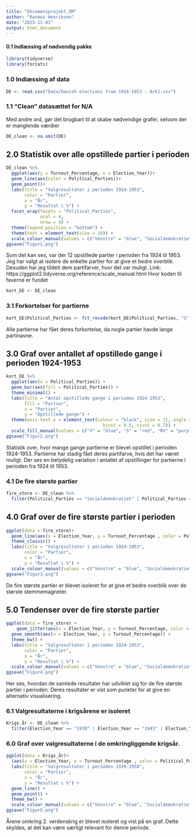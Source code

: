 ---
title: "Eksamensprojekt_DM"
author: "Rasmus Henriksen"
date: "2023-11-01"
output: html_document
---

#### 0.1 Indlæssing af nødvendig pakke
```{r}
library(tidyverse)
library(forcats)
```
### 1.0 Indlæssing af data
```{r}
DE <- read.csv("Data/Danish elections from 1924-1953 - Ark1.csv")
```


### 1.1 "Clean" datasættet for N/A
Med andre ord, gør det brugbart til at skabe nødvendige grafer, selvom der er manglende værdier
```{r}
DE_clean <- na.omit(DE)
```



## 2.0 Statistik over alle opstillede partier i perioden
```{r,  eval = TRUE}
DE_clean %>%
  ggplot(aes(y = Turnout_Percentage, x = Election_Year))+
  geom_line(aes(color = Political_Parties))+
  geom_point()+
  labs(title = "Valgresultater i perioden 1924-1953",
       color = "Partier",
       x = "År",
       y = "Resultat i %") +
  facet_wrap(facets = "Political_Parties",
             ncol = 4,
             nrow = 4) +
  theme(legend.position = "bottom") +
  theme(text = element_text(size = 10)) +
  scale_colour_manual(values = c("Venstre" = "blue", "Socialdemokratiet" = "red", "Radikale_Venstre" = "purple", "Konservative_Folkeparti" = "green", "Danmarks_Kommunistiske_Parti" = "orange", "Danmarks_Retsforbund" = "grey", "Det_Frie_Folkeparti" = "brown", "Slesvigsk_Parti" = "pink", "Dansk_Samling" = "yellow", "Erhvervspartiet" = "khaki", "Danmarks_Nationalsocialistiske_Arbejderpart" = "lightblue", "Other" = "black")) 
ggsave("Figur1.png")
```
Som det kan ses, var der 12 opstillede partier i perioden fra 1924 til 1953. Jeg har valgt at isolere de enkelte partier for at give et bedre overblik. Desuden har jeg tildelt dem partifarver, hvor det var muligt.
Link: https://ggplot2.tidyverse.org/reference/scale_manual.html
Hvor koden til faverne er fundet

```{r}
kort_DE <- DE_clean
```


### 3.1 Forkortelser for partierne
```{r}
kort_DE$Political_Parties <- fct_recode(kort_DE$Political_Parties, "S" = "Socialdemokratiet", "RV" = "Radikale_Venstre", "KF" = "Konservative_Folkeparti", "DR" = "Danmarks_Retsforbund", "DKP" = "Danmarks_Kommunistiske_Parti", "FF" = "Det_Frie_Folkeparti", "SP" = "Slesvigsk_Parti", "V" = "Venstre", "DS" = "Dansk_Samling", "E" = "Erhvervspartiet", "DNSAP" = "Danmarks_Nationalsocialistiske_Arbejderpart")
```
Alle partierne har fået deres forkortelse, da nogle partier havde lange partinavne.


## 3.0 Graf over antallet af opstillede gange i perioden 1924-1953
```{r,  eval = TRUE}
kort_DE %>%
  ggplot(aes(x = Political_Parties)) +
  geom_bar(aes(fill = Political_Parties)) +
  theme_minimal() +
  labs(title = "Antal opstillede gange i perioden 1924-1953",
       fill = "Partier",
       x = "Partier",
       y = "Opstillede gange") +
  theme(axis.text.x = element_text(colour = "black", size = 11, angle = 45,
                                     hjust = 0.5, vjust = 0.7)) +
  scale_fill_manual(values = c("V" = "blue", "S" = "red", "RV" = "purple", "KF" = "green", "DKP" = "pink", "DR" = "grey", "FF" = "brown", "SP" = "orange", "DS" = "yellow", "E" = "khaki", "DNSAP" = "lightblue", "Other" = "black"))
ggsave("Figur2.png")
```
Statistik over, hvor mange gange partierne er blevet opstillet i perioden 1924-1953. Partierne har stadig fået deres partifarve, hvis det har været muligt. Der ses en betydelig variation i antallet af opstillinger for partierne i perioden fra 1924 til 1953.


### 4.1 De fire største partier
```{r}
fire_store <- DE_clean %>%
  filter(Political_Parties == "Socialdemokratiet" | Political_Parties == "Venstre" | Political_Parties == "Radikale_Venstre" | Political_Parties == "Konservative_Folkeparti")

```


## 4.0 Graf over de fire største partier i perioden
```{r,  eval = TRUE}
ggplot(data = fire_store)+
  geom_line(aes(x = Election_Year, y = Turnout_Percentage , color = Political_Parties)) +
  theme_classic() +
  labs(title = "Valgresultater i perioden 1924-1953",
       color = "Partier",
       x = "År",
       y = "Resultat i %") +
  scale_colour_manual(values = c("Venstre" = "blue", "Socialdemokratiet" = "red", "Radikale_Venstre" = "purple", "Konservative_Folkeparti" = "green"))
ggsave("Figur3.png")
```
De fire største partier er blevet isoleret for at give et bedre overblik over de største stemmemagneter.


## 5.0 Tendenser over de fire største partier
```{r,  eval = TRUE}
ggplot(data = fire_store) +
    geom_jitter(aes(x = Election_Year, y = Turnout_Percentage, color = Political_Parties), alpha = 0.7, width = 0.4, height = 0.4) +
  geom_smooth(aes(x = Election_Year, y = Turnout_Percentage)) + 
  theme_bw() +
  labs(title = "Valgresultater i perioden 1924-1953",
       color = "Partier",
       x = "År",
       y = "Resultat i %") +
  scale_colour_manual(values = c("Venstre" = "blue", "Socialdemokratiet" = "red", "Radikale_Venstre" = "purple", "Konservative_Folkeparti" = "green"))
ggsave("Figur4.png")
```
Her ses, hvordan de samlede resultater har udviklet sig for de fire største partier i perioden. Deres resultater er vist som punkter for at give en alternativ visualisering.


### 6.1 Valgresultaterne i krigsårene er isoleret
```{r}
Krigs_år <- DE_clean %>%
  filter(Election_Year == "1939" | Election_Year == "1943" | Election_Year == "1945" | Election_Year == "1947" | Election_Year == "1950")

```



### 6.0 Graf over valgresultaterne i de omkringliggende krigsår.
```{r,  eval = TRUE}
ggplot(data = Krigs_år)+
  (aes(x = Election_Year, y = Turnout_Percentage , color = Political_Parties)) +
  labs(title = "Valgresultater i perioden 1939-1950",
       color = "Partier",
       x = "År",
       y = "Resultat i %") +
  geom_line() +
  geom_point() +
  theme_bw() +
  scale_colour_manual(values = c("Venstre" = "blue", "Socialdemokratiet" = "red", "Radikale_Venstre" = "purple", "Konservative_Folkeparti" = "green", "Danmarks_Kommunistiske_Parti" = "orange", "Danmarks_Retsforbund" = "grey", "Det_Frie_Folkeparti" = "brown", "Slesvigsk_Parti" = "pink", "Dansk_Samling" = "yellow", "Danmarks_Nationalsocialistiske_Arbejderpart" = "lightblue", "Other" = "black"))
ggsave("Figur5.png")
```
Årene omkring 2. verdenskrig er blevet isoleret og vist på en graf. Dette skyldes, at det kan være særligt relevant for denne periode.
